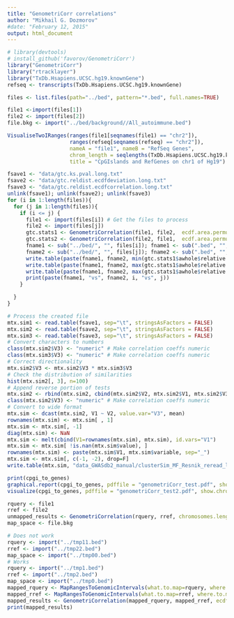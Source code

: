 ```yaml
---
title: "GenometriCorr correlations"
author: "Mikhail G. Dozmorov"
#date: "February 12, 2015"
output: html_document
---
```



```r
# library(devtools)
# install_github('favorov/GenometriCorr')
library("GenometriCorr")
library("rtracklayer")
library("TxDb.Hsapiens.UCSC.hg19.knownGene")
refseq <- transcripts(TxDb.Hsapiens.UCSC.hg19.knownGene)
```

```r
files <- list.files(path="../bed", pattern="*.bed", full.names=TRUE)

file1 <-import(files[1])
file2 <- import(files[2])
file.bkg <- import("../bed/background//All_autoimmune.bed")
```

```r
VisualiseTwoIRanges(ranges(file1[seqnames(file1) == "chr2"]),
                    ranges(refseq[seqnames(refseq) == "chr2"]),
                    nameA = "file1", nameB = "RefSeq Genes", 
                    chrom_length = seqlengths(TxDb.Hsapiens.UCSC.hg19.knownGene)["chr1"],
                    title = "CpGIslands and RefGenes on chr1 of Hg19")
```

```r
fsave1 <- "data/gtc.ks.pval.long.txt"
fsave2 <- "data/gtc.reldist.ecdfdeviation.long.txt"
fsave3 <- "data/gtc.reldist.ecdfcorrelation.long.txt"
unlink(fsave1); unlink(fsave2); unlink(fsave3)
for (i in 1:length(files)){
  for (j in 1:length(files)){
    if (i <= j) {
      file1 <- import(files[i]) # Get the files to process
      file2 <- import(files[j])
      gtc.stats1 <- GenometriCorrelation(file1, file2,  ecdf.area.permut.number = 0, mean.distance.permut.number = 0, jaccard.measure.permut.number = 0, keep.distributions = FALSE, showProgressBar = FALSE) # Forward way testing
      gtc.stats2 <- GenometriCorrelation(file2, file1,  ecdf.area.permut.number = 0, mean.distance.permut.number = 0, jaccard.measure.permut.number = 0, keep.distributions = FALSE, showProgressBar = FALSE) # Reverse way testing
      fname1 <- sub("../bed/", "", files[i]); fname1 <- sub(".bed", "", fname1) # Disease names
      fname2 <- sub("../bed/", "", files[j]); fname2 <- sub(".bed", "", fname2)
      write.table(paste(fname1, fname2, min(gtc.stats1$awhole$relative.distances.ks.p.value, gtc.stats2$awhole$relative.distances.ks.p.value), sep="\t"), fsave1, quote=F, col.names=F, row.names=F, append=T) # Minimum p-value
      write.table(paste(fname1, fname2, max(gtc.stats1$awhole$relative.distances.ecdf.deviation.area, gtc.stats2$awhole$relative.distances.ecdf.deviation.area), sep="\t"), fsave2, quote=F, col.names=F, row.names=F, append=T) # Maximum 
      write.table(paste(fname1, fname2, max(gtc.stats1$awhole$relative.distances.ecdf.area.correlation, gtc.stats1$awhole$relative.distances.ecdf.area.correlation), sep="\t"), fsave3, quote=F, col.names=F, row.names=F, append=T)
      print(paste(fname1, "vs", fname2, i, "vs", j))
    }

  }
}

# Process the created file
mtx.sim1 <- read.table(fsave1, sep="\t", stringsAsFactors = FALSE)
mtx.sim2 <- read.table(fsave2, sep="\t", stringsAsFactors = FALSE)
mtx.sim3 <- read.table(fsave3, sep="\t", stringsAsFactors = FALSE)
# Convert characters to numbers
class(mtx.sim2$V3) <- "numeric" # Make correlation coeffs numeric
class(mtx.sim3$V3) <- "numeric" # Make correlation coeffs numeric
# Correct directionality
mtx.sim2$V3 <- mtx.sim2$V3 * mtx.sim3$V3
# Check the distribution of similarities
hist(mtx.sim2[, 3], n=100)
# Append reverse portion of tests
mtx.sim2 <- rbind(mtx.sim2, cbind(mtx.sim2$V2, mtx.sim2$V1, mtx.sim2$V3))
class(mtx.sim2$V3) <- "numeric" # Make correlation coeffs numeric
# Convert to wide format
mtx.sim <- dcast(mtx.sim2, V1 ~ V2, value.var="V3", mean)
rownames(mtx.sim) <- mtx.sim[ , 1]
mtx.sim <- mtx.sim[, -1]
diag(mtx.sim) <- NaN
mtx.sim <- melt(cbind(V1=rownames(mtx.sim), mtx.sim), id.vars="V1")
mtx.sim <- mtx.sim[ !is.nan(mtx.sim$value), ]
rownames(mtx.sim) <- paste(mtx.sim$V1, mtx.sim$variable, sep="_")
mtx.sim <- mtx.sim[, c(-1, -2), drop=F]
write.table(mtx.sim, "data_GWASdb2_manual/clusterSim_MF_Resnik_reread_long.txt", sep="\t", col.names=FALSE, quote=F)

```

```r
print(cpgi_to_genes)
graphical.report(cpgi_to_genes, pdffile = "genometriCorr_test.pdf", show.chromosomes = c("chr2"), show.all = FALSE)
visualize(cpgi_to_genes, pdffile = "genometriCorr_test2.pdf", show.chromosomes = c("chr2"), show.all = FALSE)

rquery <- file1
rref <- file2
unmapped_results <- GenometriCorrelation(rquery, rref, chromosomes.length=seqlengths(TxDb.Hsapiens.UCSC.hg19.knownGene)[1:24], ecdf.area.permut.number = pn.area, mean.distance.permut.number = pn.dist, jaccard.measure.permut.number = pn.jacc, keep.distributions = FALSE, showProgressBar = TRUE)
map_space <- file.bkg

# Does not work
rquery <- import("../tmp11.bed")
rref <- import("../tmp22.bed")
map_space <- import("../tmp00.bed")
# Works
rquery <- import("../tmp1.bed")
rref <- import("../tmp2.bed")
map_space <- import("../tmp0.bed")
mapped_rquery <- MapRangesToGenomicIntervals(what.to.map=rquery, where.to.map=map_space)
mapped_rref <- MapRangesToGenomicIntervals(what.to.map=rref, where.to.map=map_space)
mapped_results <- GenometriCorrelation(mapped_rquery, mapped_rref, ecdf.area.permut.number = pn.area, mean.distance.permut.number = pn.dist, jaccard.measure.permut.number = pn.jacc, keep.distributions = FALSE, showProgressBar = TRUE)
print(mapped_results)

```

